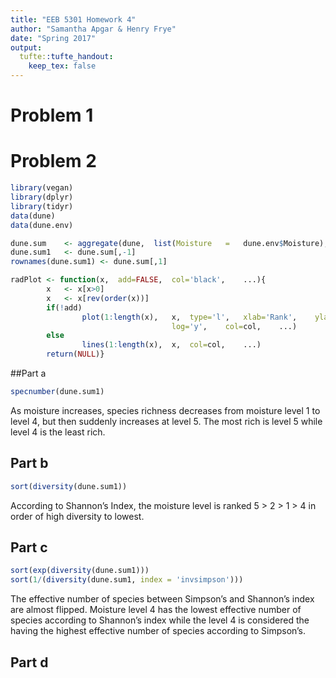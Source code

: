 ```yaml
---
title: "EEB 5301 Homework 4"
author: "Samantha Apgar & Henry Frye"
date: "Spring 2017"
output: 
  tufte::tufte_handout:
    keep_tex: false
---
```


# Problem 1

# Problem 2

```r
library(vegan)
library(dplyr)
library(tidyr)
data(dune)
data(dune.env)

dune.sum	<- aggregate(dune,	list(Moisture	=	dune.env$Moisture),	sum)
dune.sum1	<- dune.sum[,-1]
rownames(dune.sum1)	<- dune.sum[,1]

radPlot	<- function(x,	add=FALSE,	col='black',	...){
		x	<- x[x>0]
		x	<- x[rev(order(x))]
		if(!add)
				plot(1:length(x),	x,	type='l',	xlab='Rank',	ylab='Abundance	(log	scale)',
									log='y',	col=col,	...)
		else
				lines(1:length(x),	x,	col=col,	...)
		return(NULL)}

```

##Part a

```r
specnumber(dune.sum1)
```

As moisture increases, species richness decreases from moisture level 1 to level 4, but then suddenly increases at level 5. The most rich is level 5 while level 4 is the least rich.

## Part b

```r
sort(diversity(dune.sum1))
```

According to Shannon's Index, the moisture level is ranked 5 > 2 > 1 > 4 in order of high diversity to lowest.

## Part c

```r
sort(exp(diversity(dune.sum1)))
sort(1/(diversity(dune.sum1, index = 'invsimpson')))
```

The effective number of species between Simpson's and Shannon's index are almost flipped.  Moisture level 4 has the lowest effective number of species according to Shannon's index while the level 4 is considered the having the highest effective number of species according to Simpson's.

## Part d









